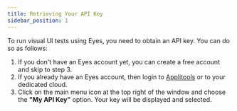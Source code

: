 ```yaml
---
title: Retrieving Your API Key
sidebar_position: 1
---
```


To run visual UI tests using Eyes, you need to obtain an API key. You can do so as follows:

1. If you don't have an Eyes account yet, you can create a free account and skip to step 3.
2. If you already have an Eyes account, then login to [Applitools](https://eyes.applitools.com) or to your dedicated cloud.
3. Click on the main menu icon  at the top right of the window and choose the **"My API Key"** option. Your key will be displayed and selected.
